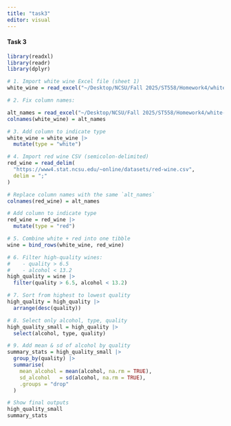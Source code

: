 ```yaml
---
title: "task3"
editor: visual
---
```


#### Task 3

```r
library(readxl)
library(readr)
library(dplyr)

# 1. Import white wine Excel file (sheet 1)
white_wine = read_excel("~/Desktop/NCSU/Fall 2025/ST558/Homework4/white-wine.xlsx", sheet = 1)

# 2. Fix column names:

alt_names = read_excel("~/Desktop/NCSU/Fall 2025/ST558/Homework4/white-wine.xlsx", sheet = 2)[[1]]
colnames(white_wine) = alt_names

# 3. Add column to indicate type
white_wine = white_wine |>
  mutate(type = "white")

# 4. Import red wine CSV (semicolon-delimited)
red_wine = read_delim(
  "https://www4.stat.ncsu.edu/~online/datasets/red-wine.csv",
  delim = ";"
)

# Replace column names with the same `alt_names`
colnames(red_wine) = alt_names

# Add column to indicate type
red_wine = red_wine |>
  mutate(type = "red")

# 5. Combine white + red into one tibble
wine = bind_rows(white_wine, red_wine)

# 6. Filter high-quality wines:
#    - quality > 6.5
#    - alcohol < 13.2
high_quality = wine |>
  filter(quality > 6.5, alcohol < 13.2)

# 7. Sort from highest to lowest quality
high_quality = high_quality |>
  arrange(desc(quality))

# 8. Select only alcohol, type, quality
high_quality_small = high_quality |>
  select(alcohol, type, quality)

# 9. Add mean & sd of alcohol by quality
summary_stats = high_quality_small |>
  group_by(quality) |>
  summarise(
    mean_alcohol = mean(alcohol, na.rm = TRUE),
    sd_alcohol   = sd(alcohol, na.rm = TRUE),
    .groups = "drop"
  )

# Show final outputs
high_quality_small
summary_stats

```
